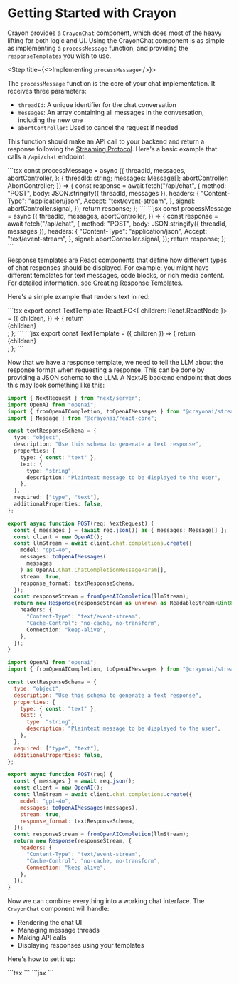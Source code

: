 
# Getting Started with Crayon

Crayon provides a `CrayonChat` component, which does most of the heavy lifting for both logic and UI. Using the CrayonChat component is as simple as implementing a `processMessage` function, and providing the `responseTemplates` you wish to use.

<Steps>

<Step title={<>Implementing <code>processMessage</code></>}>

The `processMessage` function is the core of your chat implementation. It receives three parameters:

- `threadId`: A unique identifier for the chat conversation
- `messages`: An array containing all messages in the conversation, including the new one
- `abortController`: Used to cancel the request if needed

This function should make an API call to your backend and return a response following the <ins>[Streaming Protocol](../concepts/003-data-format.mdx)</ins>. Here's a basic example that calls a `/api/chat` endpoint:

<Tabs groupId="frontend-lang">
<TabItem value="ts" label="TypeScript">
```tsx
const processMessage = async ({
  threadId,
  messages,
  abortController,
}: {
  threadId: string;
  messages: Message[];
  abortController: AbortController;
}) => {
  const response = await fetch("/api/chat", {
    method: "POST",
    body: JSON.stringify({ threadId, messages }),
    headers: {
      "Content-Type": "application/json",
      Accept: "text/event-stream",
    },
    signal: abortController.signal,
  });
  return response;
};
```
</TabItem>
<TabItem value="js" label="JavaScript">
```jsx
const processMessage = async ({
  threadId,
  messages,
  abortController,
}) => {
  const response = await fetch("/api/chat", {
    method: "POST",
    body: JSON.stringify({ threadId, messages }),
    headers: {
      "Content-Type": "application/json",
      Accept: "text/event-stream",
    },
    signal: abortController.signal,
  });
  return response;
};
```
</TabItem>
</Tabs>

</Step>

<Step title="Implementing a response template component">

Response templates are React components that define how different types of chat responses should be displayed. For example, you might have different templates for text messages, code blocks, or rich media content. For detailed information, see <ins>[Creating Response Templates](./customization/005-response-templates.mdx)</ins>.

Here's a simple example that renders text in red:

<Tabs groupId="frontend-lang">
<TabItem value="ts" label="TypeScript">
```tsx
export const TextTemplate: React.FC<{ children: React.ReactNode }> = ({
  children,
}) => {
  return <div style={{color: 'red'}}>{children}</div>;
};
```
</TabItem>
<TabItem value="js" label="JavaScript">
```jsx
export const TextTemplate = ({ children }) => {
  return <div style={{color: 'red'}}>{children}</div>;
};
```
</TabItem>
</Tabs>

</Step>

<Step title="Creating a backend endpoint">

Now that we have a response template, we need to tell the LLM about the response format when requesting a response. This can be done by providing a JSON schema to the LLM.
A NextJS backend endpoint that does this may look something like this:

<Tabs groupId='frontend-lang'>

<TabItem value="ts" label="TypeScript">

```ts
import { NextRequest } from "next/server";
import OpenAI from "openai";
import { fromOpenAICompletion, toOpenAIMessages } from "@crayonai/stream";
import { Message } from "@crayonai/react-core";

const textResponseSchema = {
  type: "object",
  description: "Use this schema to generate a text response",
  properties: {
    type: { const: "text" },
    text: {
      type: "string",
      description: "Plaintext message to be displayed to the user",
    },
  },
  required: ["type", "text"],
  additionalProperties: false,
};

export async function POST(req: NextRequest) {
  const { messages } = (await req.json()) as { messages: Message[] };
  const client = new OpenAI();
  const llmStream = await client.chat.completions.create({
    model: "gpt-4o",
    messages: toOpenAIMessages(
      messages
    ) as OpenAI.Chat.ChatCompletionMessageParam[],
    stream: true,
    response_format: textResponseSchema,
  });
  const responseStream = fromOpenAICompletion(llmStream);
  return new Response(responseStream as unknown as ReadableStream<Uint8Array>, {
    headers: {
      "Content-Type": "text/event-stream",
      "Cache-Control": "no-cache, no-transform",
      Connection: "keep-alive",
    },
  });
}
```

</TabItem>

<TabItem value="js" label="JavaScript">

```js
import OpenAI from "openai";
import { fromOpenAICompletion, toOpenAIMessages } from "@crayonai/stream";

const textResponseSchema = {
  type: "object",
  description: "Use this schema to generate a text response",
  properties: {
    type: { const: "text" },
    text: {
      type: "string",
      description: "Plaintext message to be displayed to the user",
    },
  },
  required: ["type", "text"],
  additionalProperties: false,
};

export async function POST(req) {
  const { messages } = await req.json();
  const client = new OpenAI();
  const llmStream = await client.chat.completions.create({
    model: "gpt-4o",
    messages: toOpenAIMessages(messages),
    stream: true,
    response_format: textResponseSchema,
  });
  const responseStream = fromOpenAICompletion(llmStream);
  return new Response(responseStream, {
    headers: {
      "Content-Type": "text/event-stream",
      "Cache-Control": "no-cache, no-transform",
      Connection: "keep-alive",
    },
  });
}
```

</TabItem>

</Tabs>

</Step>

<Step title="Putting it all together">

Now we can combine everything into a working chat interface. The `CrayonChat` component will handle:

- Rendering the chat UI
- Managing message threads
- Making API calls
- Displaying responses using your templates

Here's how to set it up:

<Tabs groupId="frontend-lang">
  <TabItem value="ts" label="TypeScript">
    ```tsx
    <CrayonChat
      processMessage={processMessage}
      responseTemplates={[
        {
          name: "text",
          Component: TextTemplate,
        },
      ]}
    />
    ```
  </TabItem>
  <TabItem value="js" label="JavaScript">
    ```jsx
    <CrayonChat
      processMessage={processMessage}
      responseTemplates={[
        {
          name: "text",
          Component: TextTemplate,
        },
      ]}
    />
    ```
  </TabItem>
</Tabs>

</Step>

</Steps>
